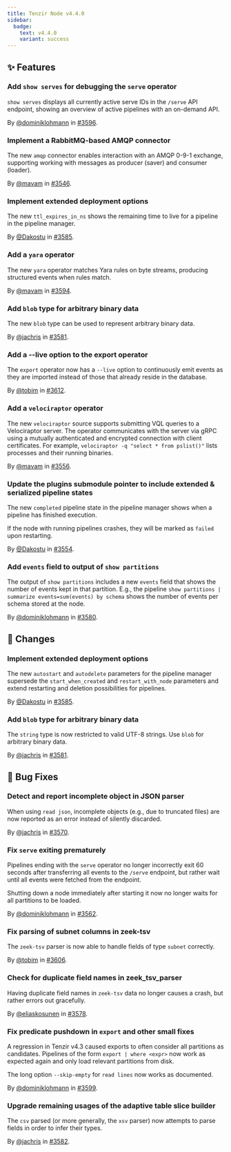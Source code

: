 ```yaml
---
title: Tenzir Node v4.4.0
sidebar:
  badge:
    text: v4.4.0
    variant: success
---
```


## ✨ Features

### Add `show serves` for debugging the `serve` operator

`show serves` displays all currently active serve IDs in the `/serve` API
endpoint, showing an overview of active pipelines with an on-demand API.

By [@dominiklohmann](https://github.com/dominiklohmann) in [#3596](https://github.com/tenzir/tenzir/pull/3596).

### Implement a RabbitMQ-based AMQP connector

The new `amqp` connector enables interaction with an AMQP 0-9-1 exchange,
supporting working with messages as producer (saver) and consumer (loader).

By [@mavam](https://github.com/mavam) in [#3546](https://github.com/tenzir/tenzir/pull/3546).

### Implement extended deployment options

The new `ttl_expires_in_ns` shows the remaining time to live for a pipeline in
the pipeline manager.

By [@Dakostu](https://github.com/Dakostu) in [#3585](https://github.com/tenzir/tenzir/pull/3585).

### Add a `yara` operator

The new `yara` operator matches Yara rules on byte streams, producing structured
events when rules match.

By [@mavam](https://github.com/mavam) in [#3594](https://github.com/tenzir/tenzir/pull/3594).

### Add `blob` type for arbitrary binary data

The new `blob` type can be used to represent arbitrary binary data.

By [@jachris](https://github.com/jachris) in [#3581](https://github.com/tenzir/tenzir/pull/3581).

### Add a --live option to the export operator

The `export` operator now has a `--live` option to continuously emit events as
they are imported instead of those that already reside in the database.

By [@tobim](https://github.com/tobim) in [#3612](https://github.com/tenzir/tenzir/pull/3612).

### Add a `velociraptor` operator

The new `velociraptor` source supports submitting VQL queries to a Velociraptor
server. The operator communicates with the server via gRPC using a mutually
authenticated and encrypted connection with client certificates. For example,
`velociraptor -q "select * from pslist()"` lists processes and their running
binaries.

By [@mavam](https://github.com/mavam) in [#3556](https://github.com/tenzir/tenzir/pull/3556).

### Update the plugins submodule pointer to include extended & serialized pipeline states

The new `completed` pipeline state in the pipeline manager shows when a
pipeline has finished execution.

If the node with running pipelines crashes, they will be marked as `failed`
upon restarting.

By [@Dakostu](https://github.com/Dakostu) in [#3554](https://github.com/tenzir/tenzir/pull/3554).

### Add `events` field to output of `show partitions`

The output of `show partitions` includes a new `events` field that shows the
number of events kept in that partition. E.g., the pipeline `show partitions |
summarize events=sum(events) by schema` shows the number of events per schema
stored at the node.

By [@dominiklohmann](https://github.com/dominiklohmann) in [#3580](https://github.com/tenzir/tenzir/pull/3580).

## 🔄 Changes

### Implement extended deployment options

The new `autostart` and `autodelete` parameters for the pipeline manager
supersede the `start_when_created` and `restart_with_node` parameters and
extend restarting and deletion possibilities for pipelines.

By [@Dakostu](https://github.com/Dakostu) in [#3585](https://github.com/tenzir/tenzir/pull/3585).

### Add `blob` type for arbitrary binary data

The `string` type is now restricted to valid UTF-8 strings. Use `blob` for
arbitrary binary data.

By [@jachris](https://github.com/jachris) in [#3581](https://github.com/tenzir/tenzir/pull/3581).

## 🐛 Bug Fixes

### Detect and report incomplete object in JSON parser

When using `read json`, incomplete objects (e.g., due to truncated files) are
now reported as an error instead of silently discarded.

By [@jachris](https://github.com/jachris) in [#3570](https://github.com/tenzir/tenzir/pull/3570).

### Fix `serve` exiting prematurely

Pipelines ending with the `serve` operator no longer incorrectly exit 60 seconds
after transferring all events to the `/serve` endpoint, but rather wait until
all events were fetched from the endpoint.

Shutting down a node immediately after starting it now no longer waits for all
partitions to be loaded.

By [@dominiklohmann](https://github.com/dominiklohmann) in [#3562](https://github.com/tenzir/tenzir/pull/3562).

### Fix parsing of subnet columns in zeek-tsv

The `zeek-tsv` parser is now able to handle fields of type `subnet` correctly.

By [@tobim](https://github.com/tobim) in [#3606](https://github.com/tenzir/tenzir/pull/3606).

### Check for duplicate field names in zeek_tsv_parser

Having duplicate field names in `zeek-tsv` data no longer causes a crash,
but rather errors out gracefully.

By [@eliaskosunen](https://github.com/eliaskosunen) in [#3578](https://github.com/tenzir/tenzir/pull/3578).

### Fix predicate pushdown in `export` and other small fixes

A regression in Tenzir v4.3 caused exports to often consider all partitions as
candidates. Pipelines of the form `export | where <expr>` now work as expected
again and only load relevant partitions from disk.

The long option `--skip-empty` for `read lines` now works as documented.

By [@dominiklohmann](https://github.com/dominiklohmann) in [#3599](https://github.com/tenzir/tenzir/pull/3599).

### Upgrade remaining usages of the adaptive table slice builder

The `csv` parsed (or more generally, the `xsv` parser) now attempts to parse
fields in order to infer their types.

By [@jachris](https://github.com/jachris) in [#3582](https://github.com/tenzir/tenzir/pull/3582).
